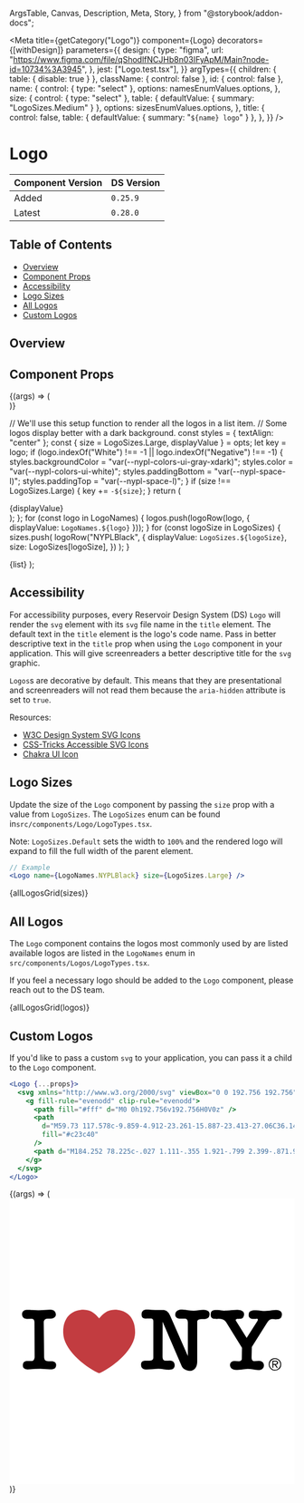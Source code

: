   ArgsTable,
  Canvas,
  Description,
  Meta,
  Story,
} from "@storybook/addon-docs";



<Meta
  title={getCategory("Logo")}
  component={Logo}
  decorators={[withDesign]}
  parameters={{
    design: {
      type: "figma",
      url: "https://www.figma.com/file/qShodlfNCJHb8n03IFyApM/Main?node-id=10734%3A3945",
    },
    jest: ["Logo.test.tsx"],
  }}
  argTypes={{
    children: { table: { disable: true } },
    className: { control: false },
    id: { control: false },
    name: {
      control: { type: "select" },
      options: namesEnumValues.options,
    },
    size: {
      control: { type: "select" },
      table: { defaultValue: { summary: "LogoSizes.Medium" } },
      options: sizesEnumValues.options,
    },
    title: {
      control: false,
      table: { defaultValue: { summary: "`${name} logo`" } },
    },
  }}
/>

# Logo

| Component Version | DS Version |
| ----------------- | ---------- |
| Added             | `0.25.9`   |
| Latest            | `0.28.0`   |

## Table of Contents

- [Overview](#overview)
- [Component Props](#component-props)
- [Accessibility](#accessibility)
- [Logo Sizes](#logo-sizes)
- [All Logos](#all-logos)
- [Custom Logos](#custom-logos)

## Overview

<Description of={Logo} />

## Component Props

<Canvas withToolbar>
  <Story
    name="Logo with Controls"
    args={{
      className: undefined,
      decorative: true,
      id: "logo-id",
      name: "LogoNames.NYPLBlack",
      size: "LogoSizes.Large",
      title: undefined,
    }}
  >
    {(args) => (
      <div
        style={
          args.name.indexOf("White") !== -1 ||
          args.name.indexOf("Negative") !== -1
            ? {
                backgroundColor: "var(--nypl-colors-ui-gray-xdark)",
                display: "inline-block",
                padding: "var(--nypl-space-l)",
                width: "100%",
              }
            : undefined
        }
      >
        <Logo
          name={namesEnumValues.getValue(args.name)}
          size={sizesEnumValues.getValue(args.size)}
          title={args.title}
        />
      </div>
    )}
  </Story>
</Canvas>

<ArgsTable story="Logo with Controls" />

  // We'll use this setup function to render all the logos in a list item.
  // Some logos display better with a dark background.
  const styles = { textAlign: "center" };
  const { size = LogoSizes.Large, displayValue } = opts;
  let key = logo;
  if (logo.indexOf("White") !== -1 || logo.indexOf("Negative") !== -1) {
    styles.backgroundColor = "var(--nypl-colors-ui-gray-xdark)";
    styles.color = "var(--nypl-colors-ui-white)";
    styles.paddingBottom = "var(--nypl-space-l)";
    styles.paddingTop = "var(--nypl-space-l)";
  }
  if (size !== LogoSizes.Large) {
    key += `-${size}`;
  }
  return (
    <div style={styles} key={key}>
      <Heading level={HeadingLevels.Four}>{displayValue}</Heading>
      <Logo name={LogoNames[logo]} size={size} />
    </div>
  );
};
for (const logo in LogoNames) {
  logos.push(logoRow(logo, { displayValue: `LogoNames.${logo}` }));
}
for (const logoSize in LogoSizes) {
  sizes.push(
    logoRow("NYPLBlack", {
      displayValue: `LogoSizes.${logoSize}`,
      size: LogoSizes[logoSize],
    })
  );
}

  <SimpleGrid columns={1}>{list}</SimpleGrid>
);

## Accessibility

For accessibility purposes, every Reservoir Design System (DS) `Logo` will
render the `svg` element with its `svg` file name in the `title` element. The
default text in the `title` element is the logo's code name. Pass in better
descriptive text in the `title` prop when using the `Logo` component in your
application. This will give screenreaders a better descriptive title for the
`svg` graphic.

`Logos`s are decorative by default. This means that they are presentational and
screenreaders will not read them because the `aria-hidden` attribute is set to
`true`.

Resources:

- [W3C Design System SVG Icons](https://design-system.w3.org/styles/svg-icons.html)
- [CSS-Tricks Accessible SVG Icons](https://css-tricks.com/accessible-svg-icons/)
- [Chakra UI Icon](https://chakra-ui.com/docs/components/media-and-icons/icon)

## Logo Sizes

Update the size of the `Logo` component by passing the `size` prop with a value from
`LogoSizes`. The `LogoSizes` enum can be found in`src/components/Logo/LogoTypes.tsx`.

Note: `LogoSizes.Default` sets the width to `100%` and the rendered logo will expand to
fill the full width of the parent element.

```jsx
// Example
<Logo name={LogoNames.NYPLBlack} size={LogoSizes.Large} />
```

<Canvas>
  <Story name="Logo Sizes">{allLogosGrid(sizes)}</Story>
</Canvas>

## All Logos

The `Logo` component contains the logos most commonly used by are listed available
logos are listed in the `LogoNames` enum in `src/components/Logos/LogoTypes.tsx`.

If you feel a necessary logo should be added to the `Logo` component, please reach out
to the DS team.

<Canvas withToolbar>
  <Story name="All Logos">{allLogosGrid(logos)}</Story>
</Canvas>

## Custom Logos

If you'd like to pass a custom `svg` to your application, you can pass it a
child to the `Logo` component.

```jsx
<Logo {...props}>
  <svg xmlns="http://www.w3.org/2000/svg" viewBox="0 0 192.756 192.756">
    <g fill-rule="evenodd" clip-rule="evenodd">
      <path fill="#fff" d="M0 0h192.756v192.756H0V0z" />
      <path
        d="M59.73 117.578c-9.859-4.912-23.261-15.887-23.413-27.06C36.149 78.129 44.451 75.087 50 75.087c5.701 0 8.286 3.345 10.637 5.777 2.352-2.433 4.936-5.777 10.637-5.777 5.549 0 13.851 3.042 13.682 15.431-.151 11.173-13.553 22.148-23.412 27.06-.35.174-.629.262-.907.262s-.557-.088-.907-.262z"
        fill="#c23c40"
      />
      <path d="M184.252 78.225c-.027 1.111-.355 1.921-.799 2.399-.871.945-3.1 1.067-4.283.854-.668-.12-1.309-.167-1.66-.137-1.551.136-2.398 1.115-3.242 2.45l-10.377 16.423-.154 6.727c-.033 1.535.287 2.881 2.066 2.799l2.865-.135c1.725-.08 3.35 1.029 3.4 2.867.064 2.359-1.807 3.393-3.943 3.275-1.338-.072-2.559-.275-3.666-.477-2.355-.428-3.977-.279-6.332 0-2.189.262-3.879.43-5.055.4-1.895-.045-3.725-.988-3.91-2.957-.178-1.898 1.297-3.191 3.186-3.041l2.5.199c.963.076 2.232-.406 2.256-1.533l.152-7.555-10.803-17.373c-.588-.948-1.52-1.538-2.42-1.877-1.156-.435-2.35-.464-3.568-.309-.988.125-1.16.01-1.414-.001-2.166-.093-3.1-1.048-2.988-3.064.139-2.505 1.543-2.885 3.936-2.885.412 0 1.391.005 3.344.285 1.43.206 2.609.099 3.531.067 2.436-.083 4.973-.545 7.377-.479 1.334.037 2.285.338 2.943.667.92.459 1.506 1.161 1.473 2.348-.031 1.144-.484 2.161-1.139 2.645-.496.367-1.848.417-2.902.417-1.92-.046-1.844 1.094-1.24 1.651l7.008 11.204 7.336-11.487c.148-.59.916-1.602-1.146-1.365-.637.073-.715.087-1.48.064-1.1-.033-1.854-.247-2.266-.544-1.348-.974-1.18-1.916-.943-3.322.17-1.019.986-1.48 1.877-1.744.928-.275 1.896-.259 2.871-.267 1.105-.009 2.221.111 3.295.272 1.99.297 3.414.306 5.398.066 1.379-.167 3.006-.5 4.559-.488 1.062.008 2.092.056 2.984.551.867.484 1.4 1.278 1.373 2.41zM31.561 112.531c-.116 2.684-2.242 2.799-4.345 2.799-2.14 0-4.302-.387-6.455-.387-2.396 0-4.788.17-7.178.396-2.739.262-4.681-.342-4.576-2.869.07-1.703 1.047-2.818 3.117-2.814l2.783.004c1.497.002 2.085-1.572 2.082-2.721l-.098-23.305c-.004-1.258-.422-2.46-1.917-2.431l-3.169.064c-2.091.042-3.322-1.33-3.301-3.214.026-2.372 1.934-2.958 3.873-2.897.678.021 2.127.043 3.023.136 1.53.157 3.13.141 4.67.141 2.369 0 4.682-.372 7.012-.372 2.197 0 4.145.564 4.274 3.233.078 1.624-1.636 2.807-3.479 2.776l-2.155-.035c-1.634-.027-2.604 1.158-2.587 2.501l.294 23.462c.028 2.24 1.216 2.869 3.008 2.85l2.109-.025c1.58-.02 3.098.777 3.015 2.708zM135.311 78.065c-.084 2.73-1.73 3.344-4.244 3.344 0-.041-4.09-.461-4.09 1.686v26.908c0 3.244-1.57 6.314-5.01 6.314-2.217 0-4.641-1.143-5.557-3.271l-12.846-29.84-.061 23.363c-.004 1.895.496 2.963 2.393 2.908l2.344-.066c2.098-.061 3.543 1.082 3.482 3.266-.066 2.418-1.879 2.932-3.93 2.932-2.467 0-4.818-.783-7.248-.666-2.58.123-5.081.484-7.668.484-2.227 0-3.915-.693-3.915-3.283 0-2.166 1.352-2.596 3.254-2.637l2.58-.055c1.54-.031 2.489-.662 2.489-1.975V82.78c0-1.262-.493-1.895-2.204-1.835l-2.213.079c-2.608.092-3.612-.421-3.543-3.023.061-2.28 1.595-3.273 4.478-3.052 1.569.12 3.148.301 4.722.301 1.721 0 3.434-.042 5.148-.042 2.891 0 4.029 1.753 5.182 4.37l11.777 26.751V83.664c0-1.012-.412-1.794-.732-2.11-.322-.316-.822-.481-1.475-.478l-2.693.019c-1.971.012-3.658-.844-3.623-2.685.055-3.006 2.82-3.496 5.285-3.399 2.385.094 4.965.742 7.32.667 2.227-.071 4.461-.646 6.697-.533 2.885.147 3.951 1.244 3.901 2.92zM179.455 107.746c1.111 0 2.096.396 2.951 1.186.896.832 1.346 1.836 1.346 3.012 0 1.426-.506 2.523-1.518 3.297a4.258 4.258 0 0 1-2.643.902h-.211c-1.004 0-1.926-.42-2.766-1.26-.838-.84-1.258-1.791-1.258-2.852v-.174c0-1.16.398-2.135 1.197-2.926.801-.788 1.767-1.185 2.902-1.185zm.408 3.951c.346 0 .615-.082.809-.246.193-.166.291-.363.291-.594a.77.77 0 0 0-.266-.58c-.178-.164-.422-.246-.736-.246h-1.543v1.666h1.445zm-.308-3.345c-.814 0-1.576.279-2.283.84-.891.699-1.334 1.646-1.334 2.84 0 .914.359 1.742 1.08 2.486.721.746 1.533 1.117 2.438 1.117h.148c.906 0 1.723-.367 2.451-1.104s1.092-1.6 1.092-2.588c0-.971-.359-1.812-1.08-2.523-.719-.713-1.557-1.068-2.512-1.068zm-1.741 1.171h2.221c.504 0 .902.141 1.199.42.264.256.395.561.395.914 0 .338-.125.633-.377.883-.25.252-.6.377-1.043.377l-.174-.012 1.408 2.172h-.703l-1.359-2.074h-.963v2.074h-.604v-4.754z" />
    </g>
  </svg>
</Logo>
```

<Canvas>
  <Story
    name="Custom Logos"
    args={{
      size: LogoSizes.Large,
    }}
  >
    {(args) => (
      <Logo {...args}>
        <svg xmlns="http://www.w3.org/2000/svg" viewBox="0 0 192.756 192.756">
          <g fill-rule="evenodd" clip-rule="evenodd">
            <path fill="#fff" d="M0 0h192.756v192.756H0V0z" />
            <path
              d="M59.73 117.578c-9.859-4.912-23.261-15.887-23.413-27.06C36.149 78.129 44.451 75.087 50 75.087c5.701 0 8.286 3.345 10.637 5.777 2.352-2.433 4.936-5.777 10.637-5.777 5.549 0 13.851 3.042 13.682 15.431-.151 11.173-13.553 22.148-23.412 27.06-.35.174-.629.262-.907.262s-.557-.088-.907-.262z"
              fill="#c23c40"
            />
            <path d="M184.252 78.225c-.027 1.111-.355 1.921-.799 2.399-.871.945-3.1 1.067-4.283.854-.668-.12-1.309-.167-1.66-.137-1.551.136-2.398 1.115-3.242 2.45l-10.377 16.423-.154 6.727c-.033 1.535.287 2.881 2.066 2.799l2.865-.135c1.725-.08 3.35 1.029 3.4 2.867.064 2.359-1.807 3.393-3.943 3.275-1.338-.072-2.559-.275-3.666-.477-2.355-.428-3.977-.279-6.332 0-2.189.262-3.879.43-5.055.4-1.895-.045-3.725-.988-3.91-2.957-.178-1.898 1.297-3.191 3.186-3.041l2.5.199c.963.076 2.232-.406 2.256-1.533l.152-7.555-10.803-17.373c-.588-.948-1.52-1.538-2.42-1.877-1.156-.435-2.35-.464-3.568-.309-.988.125-1.16.01-1.414-.001-2.166-.093-3.1-1.048-2.988-3.064.139-2.505 1.543-2.885 3.936-2.885.412 0 1.391.005 3.344.285 1.43.206 2.609.099 3.531.067 2.436-.083 4.973-.545 7.377-.479 1.334.037 2.285.338 2.943.667.92.459 1.506 1.161 1.473 2.348-.031 1.144-.484 2.161-1.139 2.645-.496.367-1.848.417-2.902.417-1.92-.046-1.844 1.094-1.24 1.651l7.008 11.204 7.336-11.487c.148-.59.916-1.602-1.146-1.365-.637.073-.715.087-1.48.064-1.1-.033-1.854-.247-2.266-.544-1.348-.974-1.18-1.916-.943-3.322.17-1.019.986-1.48 1.877-1.744.928-.275 1.896-.259 2.871-.267 1.105-.009 2.221.111 3.295.272 1.99.297 3.414.306 5.398.066 1.379-.167 3.006-.5 4.559-.488 1.062.008 2.092.056 2.984.551.867.484 1.4 1.278 1.373 2.41zM31.561 112.531c-.116 2.684-2.242 2.799-4.345 2.799-2.14 0-4.302-.387-6.455-.387-2.396 0-4.788.17-7.178.396-2.739.262-4.681-.342-4.576-2.869.07-1.703 1.047-2.818 3.117-2.814l2.783.004c1.497.002 2.085-1.572 2.082-2.721l-.098-23.305c-.004-1.258-.422-2.46-1.917-2.431l-3.169.064c-2.091.042-3.322-1.33-3.301-3.214.026-2.372 1.934-2.958 3.873-2.897.678.021 2.127.043 3.023.136 1.53.157 3.13.141 4.67.141 2.369 0 4.682-.372 7.012-.372 2.197 0 4.145.564 4.274 3.233.078 1.624-1.636 2.807-3.479 2.776l-2.155-.035c-1.634-.027-2.604 1.158-2.587 2.501l.294 23.462c.028 2.24 1.216 2.869 3.008 2.85l2.109-.025c1.58-.02 3.098.777 3.015 2.708zM135.311 78.065c-.084 2.73-1.73 3.344-4.244 3.344 0-.041-4.09-.461-4.09 1.686v26.908c0 3.244-1.57 6.314-5.01 6.314-2.217 0-4.641-1.143-5.557-3.271l-12.846-29.84-.061 23.363c-.004 1.895.496 2.963 2.393 2.908l2.344-.066c2.098-.061 3.543 1.082 3.482 3.266-.066 2.418-1.879 2.932-3.93 2.932-2.467 0-4.818-.783-7.248-.666-2.58.123-5.081.484-7.668.484-2.227 0-3.915-.693-3.915-3.283 0-2.166 1.352-2.596 3.254-2.637l2.58-.055c1.54-.031 2.489-.662 2.489-1.975V82.78c0-1.262-.493-1.895-2.204-1.835l-2.213.079c-2.608.092-3.612-.421-3.543-3.023.061-2.28 1.595-3.273 4.478-3.052 1.569.12 3.148.301 4.722.301 1.721 0 3.434-.042 5.148-.042 2.891 0 4.029 1.753 5.182 4.37l11.777 26.751V83.664c0-1.012-.412-1.794-.732-2.11-.322-.316-.822-.481-1.475-.478l-2.693.019c-1.971.012-3.658-.844-3.623-2.685.055-3.006 2.82-3.496 5.285-3.399 2.385.094 4.965.742 7.32.667 2.227-.071 4.461-.646 6.697-.533 2.885.147 3.951 1.244 3.901 2.92zM179.455 107.746c1.111 0 2.096.396 2.951 1.186.896.832 1.346 1.836 1.346 3.012 0 1.426-.506 2.523-1.518 3.297a4.258 4.258 0 0 1-2.643.902h-.211c-1.004 0-1.926-.42-2.766-1.26-.838-.84-1.258-1.791-1.258-2.852v-.174c0-1.16.398-2.135 1.197-2.926.801-.788 1.767-1.185 2.902-1.185zm.408 3.951c.346 0 .615-.082.809-.246.193-.166.291-.363.291-.594a.77.77 0 0 0-.266-.58c-.178-.164-.422-.246-.736-.246h-1.543v1.666h1.445zm-.308-3.345c-.814 0-1.576.279-2.283.84-.891.699-1.334 1.646-1.334 2.84 0 .914.359 1.742 1.08 2.486.721.746 1.533 1.117 2.438 1.117h.148c.906 0 1.723-.367 2.451-1.104s1.092-1.6 1.092-2.588c0-.971-.359-1.812-1.08-2.523-.719-.713-1.557-1.068-2.512-1.068zm-1.741 1.171h2.221c.504 0 .902.141 1.199.42.264.256.395.561.395.914 0 .338-.125.633-.377.883-.25.252-.6.377-1.043.377l-.174-.012 1.408 2.172h-.703l-1.359-2.074h-.963v2.074h-.604v-4.754z" />
          </g>
        </svg>
      </Logo>
    )}
  </Story>
</Canvas>
